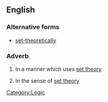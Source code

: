 ==English==

===Alternative forms===
* [[set-theoretically]]

===Adverb===
{{en-adv|pos=[[set]] [[theoretically]]}}

# {{mathematics}} In a manner which uses [[set theory]]
# {{mathematics}} In the sense of [[set theory]]

[[Category:Logic]]